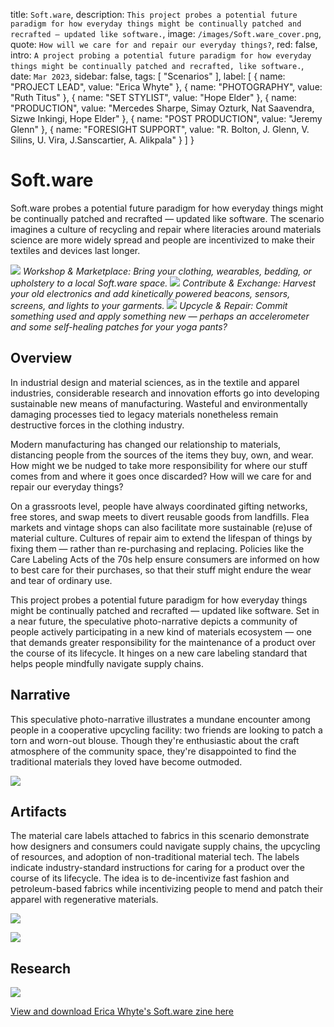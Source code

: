 
  title: `Soft.ware`,
  description: `This project probes a potential future paradigm for how everyday things might be continually patched and recrafted — updated like software.`,
  image: `/images/Soft.ware_cover.png`,
  quote: `How will we care for and repair our everyday things?`,
  red: false,
  intro: `A project probing a potential future paradigm for how everyday things might be continually patched and recrafted, like software.`,
  date: `Mar 2023`,
  sidebar: false,
  tags: [
    "Scenarios"
  ], 
  label: [ { name: "PROJECT LEAD", value: "Erica Whyte" }, { name: "PHOTOGRAPHY", value: "Ruth Titus" }, { name: "SET STYLIST", value: "Hope Elder" }, { name: "PRODUCTION", value: "Mercedes Sharpe, Simay Ozturk, Nat Saavendra, Sizwe Inkingi, Hope Elder" }, { name: "POST PRODUCTION", value: "Jeremy Glenn" }, { name: "FORESIGHT SUPPORT", value: "R. Bolton, J. Glenn, V. Silins, U. Vira, J.Sanscartier, A. Alikpala" } ] }

# Soft.ware

<Label meta={meta} />

Soft.ware probes a potential future paradigm for how everyday things might be continually patched and recrafted — updated like software. The scenario imagines a culture of recycling and repair where literacies around materials science are more widely spread and people are incentivized to make their textiles and devices last longer.

![](/images/3.Filmic.png) 
*Workshop & Marketplace: Bring your clothing, wearables, bedding, or upholstery to a local Soft.ware space.*
![](/images/4.Filmic.png) 
*Contribute & Exchange: Harvest your old electronics and add kinetically powered beacons, sensors, screens, and lights to your garments.*
![](/images/5.Filmic.png) 
*Upcycle & Repair: Commit something used and apply something new — perhaps an accelerometer and some self-healing patches for your yoga pants?*

## Overview

In industrial design and material sciences, as in the textile and apparel industries, considerable research and innovation efforts go into developing sustainable new means of manufacturing. Wasteful and environmentally damaging processes tied to legacy materials nonetheless remain destructive forces in the clothing industry.

Modern manufacturing has changed our relationship to materials, distancing people from the sources of the items they buy, own, and wear. How might we be nudged to take more responsibility for where our stuff comes from and where it goes once discarded? How will we care for and repair our everyday things?

On a grassroots level, people have always coordinated gifting networks, free stores, and swap meets to divert reusable goods from landfills. Flea markets and vintage shops can also facilitate more sustainable (re)use of material culture. Cultures of repair aim to extend the lifespan of things by fixing them — rather than re-purchasing and replacing. Policies like the Care Labeling Acts of the 70s help ensure consumers are informed on how to best care for their purchases, so that their stuff might endure the wear and tear of ordinary use.

This project probes a potential future paradigm for how everyday things might be continually patched and recrafted — updated like software. Set in a near future, the speculative photo-narrative depicts a community of people actively participating in a new kind of materials ecosystem — one that demands greater responsibility for the maintenance of a product over the course of its lifecycle. It hinges on a new care labeling standard that helps people mindfully navigate supply chains. 

## Narrative

This speculative photo-narrative illustrates a mundane encounter among people in a cooperative upcycling facility: two friends are looking to patch a torn and worn-out blouse. Though they're enthusiastic about the craft atmosphere of the community space, they're disappointed to find the traditional materials they loved have become outmoded.

![](/images/6.Narrative.png)

## Artifacts

The material care labels attached to fabrics in this scenario demonstrate how designers and consumers could navigate supply chains, the upcycling of resources, and adoption of non-traditional material tech. The labels indicate industry-standard instructions for caring for a product over the course of its lifecycle. The idea is to de-incentivize fast fashion and petroleum-based fabrics while incentivizing people to mend and patch their apparel with regenerative materials.

![](/images/2.Labellegend.png)

![](/images/3.Attachmentinstructions.png)

## Research

![](/images/1.Softwarecover.png)

[View and download Erica Whyte's Soft.ware zine here]('[https://www.are.na/from-later](https://indd.adobe.com/view/41334d0c-d76a-4213-8886-8c1f02ea0610)')
                   
